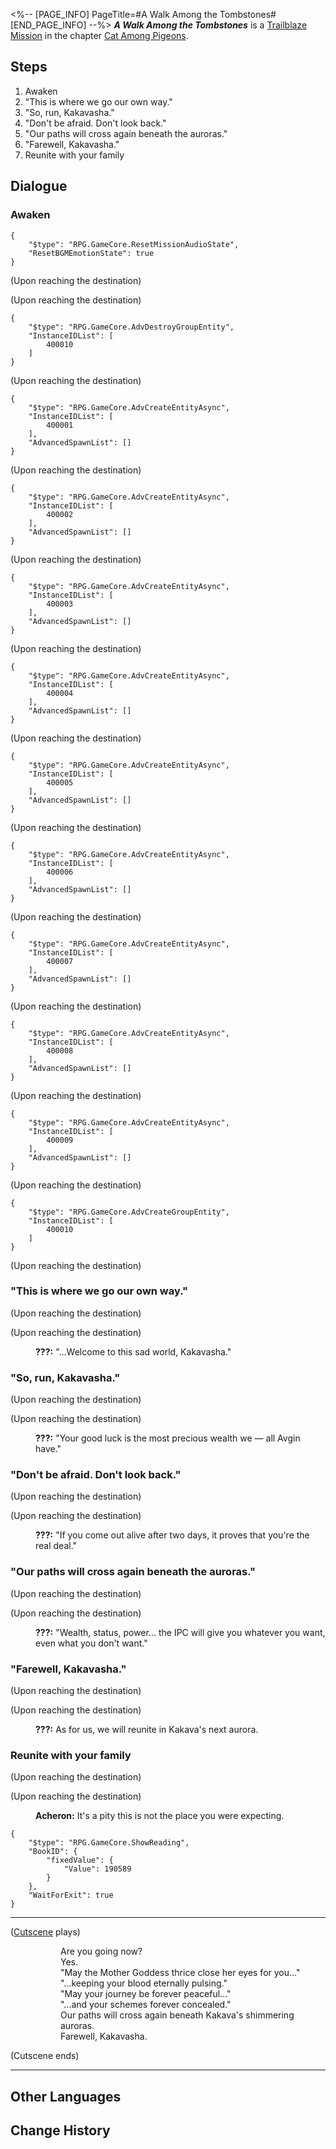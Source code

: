 <%-- [PAGE_INFO]
PageTitle=#A Walk Among the Tombstones#
[END_PAGE_INFO] --%>
{{Stub|Dialogue.}}
{{Mission Infobox
|id            = 1031901
|title         = 
|image         = <!--Mission A Walk Among the Tombstones.png-->
|type          = Trailblaze
|event_name    = 
|chapter       = Cat Among Pigeons
|requirements  = [[Trailblaze Mission]] ''[[A Walk Among the Tombstones]]'' completed
|summary       = <!--official mission summary from Fate's Atlas-->
|characters    = Acheron; Trailblazer
|startLocation = [[Penacony]] - [[Horizon of Existence]]
|world         = Penacony
|area          = Horizon of Existence
|prev          = 
|next          = 
|rewards       = Trailblaze EXP*900; Stellar Jade*110; Traveler's Guide*16; Flames Afar*1 { text = Flames Afar }; Kakavasha (Profile Picture)*1 { text = Kakavasha }; "Citizen Hanunue"*1 { text = "Citizen Hanunue" }; Credit*200,000
}}
'''''A Walk Among the Tombstones''''' is a [[Trailblaze Mission]] in the chapter [[Cat Among Pigeons]].

==Steps==
# Awaken
# "This is where we go our own way."
# "So, run, Kakavasha."
# "Don't be afraid. Don't look back."
# "Our paths will cross again beneath the auroras."
# "Farewell, Kakavasha."
# Reunite with your family

<!--
==Gameplay Notes==

--><!--
==Trial Character==

-->
==Dialogue==
{{Stub Dialogue}}

===Awaken{{subst:void|<!--103190102-->}}===
{{Mission Description|type=trailblaze|location=Horizon of Existence|You have reached your final end.<br />Bid your farewells to █████████ in your final moments. Try your best to...<br />...Die without regrets.}}
{{Dialogue Start}}
:{{tx}}
<pre>{
	"$type": "RPG.GameCore.ResetMissionAudioState",
	"ResetBGMEmotionState": true
}</pre>
;(Upon reaching the destination)

;(Upon reaching the destination)
<pre>{
	"$type": "RPG.GameCore.AdvDestroyGroupEntity",
	"InstanceIDList": [
		400010
	]
}</pre>

;(Upon reaching the destination)
<pre>{
	"$type": "RPG.GameCore.AdvCreateEntityAsync",
	"InstanceIDList": [
		400001
	],
	"AdvancedSpawnList": []
}</pre>

;(Upon reaching the destination)
<pre>{
	"$type": "RPG.GameCore.AdvCreateEntityAsync",
	"InstanceIDList": [
		400002
	],
	"AdvancedSpawnList": []
}</pre>

;(Upon reaching the destination)
<pre>{
	"$type": "RPG.GameCore.AdvCreateEntityAsync",
	"InstanceIDList": [
		400003
	],
	"AdvancedSpawnList": []
}</pre>

;(Upon reaching the destination)
<pre>{
	"$type": "RPG.GameCore.AdvCreateEntityAsync",
	"InstanceIDList": [
		400004
	],
	"AdvancedSpawnList": []
}</pre>

;(Upon reaching the destination)
<pre>{
	"$type": "RPG.GameCore.AdvCreateEntityAsync",
	"InstanceIDList": [
		400005
	],
	"AdvancedSpawnList": []
}</pre>

;(Upon reaching the destination)
<pre>{
	"$type": "RPG.GameCore.AdvCreateEntityAsync",
	"InstanceIDList": [
		400006
	],
	"AdvancedSpawnList": []
}</pre>

;(Upon reaching the destination)
<pre>{
	"$type": "RPG.GameCore.AdvCreateEntityAsync",
	"InstanceIDList": [
		400007
	],
	"AdvancedSpawnList": []
}</pre>

;(Upon reaching the destination)
<pre>{
	"$type": "RPG.GameCore.AdvCreateEntityAsync",
	"InstanceIDList": [
		400008
	],
	"AdvancedSpawnList": []
}</pre>

;(Upon reaching the destination)
<pre>{
	"$type": "RPG.GameCore.AdvCreateEntityAsync",
	"InstanceIDList": [
		400009
	],
	"AdvancedSpawnList": []
}</pre>

;(Upon reaching the destination)
<pre>{
	"$type": "RPG.GameCore.AdvCreateGroupEntity",
	"InstanceIDList": [
		400010
	]
}</pre>
;(Upon reaching the destination)
{{Dialogue End}}

==="This is where we go our own way."{{subst:void|<!--103190107-->}}===
{{Dialogue Start}}
;(Upon reaching the destination)

;(Upon reaching the destination)
:{{A|VO chapter3 15 spvo 101.ogg}} '''???:''' "...Welcome to this sad world, Kakavasha."
{{Dialogue End}}

==="So, run, Kakavasha."{{subst:void|<!--103190108-->}}===
{{Dialogue Start}}
;(Upon reaching the destination)

;(Upon reaching the destination)
:{{A|VO chapter3 15 spvo 102.ogg}} '''???:''' "Your good luck is the most precious wealth we &mdash; all Avgin have."
{{Dialogue End}}

==="Don't be afraid. Don't look back."{{subst:void|<!--103190109-->}}===
{{Dialogue Start}}
;(Upon reaching the destination)

;(Upon reaching the destination)
:{{A|VO chapter3 15 spvo 103.ogg}} '''???:''' "If you come out alive after two days, it proves that you're the real deal."
{{Dialogue End}}

==="Our paths will cross again beneath the auroras."{{subst:void|<!--103190110-->}}===
{{Dialogue Start}}
;(Upon reaching the destination)

;(Upon reaching the destination)
:{{A|VO chapter3 15 spvo 104.ogg}} '''???:''' "Wealth, status, power... the IPC will give you whatever you want, even what you don't want."
{{Dialogue End}}

==="Farewell, Kakavasha."{{subst:void|<!--103190111-->}}===
{{Dialogue Start}}
;(Upon reaching the destination)

;(Upon reaching the destination)
:{{A|VO chapter3 15 spvo 105.ogg}} '''???:''' As for us, we will reunite in Kakava's next aurora.
{{Dialogue End}}

===Reunite with your family{{subst:void|<!--103190103-->}}===
{{Mission Description|type=trailblaze|location=Horizon of Existence|update|Farewell, Kakavasha.}}
{{Dialogue Start}}
;(Upon reaching the destination)

;(Upon reaching the destination)
:{{A|VO chapter3 15 acheron 101.ogg}} '''Acheron:''' It's a pity this is not the place you were expecting.
:<!--5-second delay-->
:{{tx}}
:{{tx}}
<pre>{
	"$type": "RPG.GameCore.ShowReading",
	"BookID": {
		"fixedValue": {
			"Value": 190589
		}
	},
	"WaitForExit": true
}</pre>
:{{tx}}
----
;([[#Gallery|Cutscene]] plays)
::Are you going now?
::Yes.
::"May the Mother Goddess thrice close her eyes for you..."
::"...keeping your blood eternally pulsing."
::"May your journey be forever peaceful..."
::"...and your schemes forever concealed."
::Our paths will cross again beneath Kakava's shimmering auroras.
::Farewell, Kakavasha.
;(Cutscene ends)
----
:{{tx}}
{{Dialogue End}}

==Other Languages==
{{Other Languages
|en   = A Walk Among the Tombstones
|zhs  = 行过死荫之地
|zht  = 行過死蔭之地
|ja   = 墓場を往く死の影
|ko   = 무덤으로 향하다
|es   = Un paseo por el reino de la muerte
|fr   = Promenade parmi les morts
|ru   = Прогулка среди могил
|th   = ฝ่าดินแดนแห่งความตาย
|vi   = Đi Qua Vùng Đất Chết
|de   = Grabspaziergang
|id   = Melintasi Tanah Kematian
|pt   = Um Passeio Entre as Lápides
}}

==Change History==
{{Change History|2.1}}
